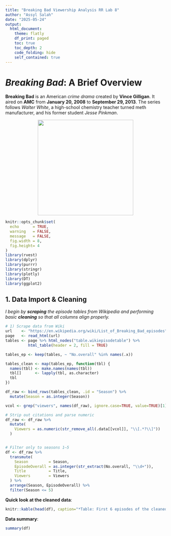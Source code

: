 ```yaml
---
title: "Breaking Bad Viewership Analysis RR Lab 8"
author: "Assyl Salah"
date: "2025-05-24"
output:
  html_document:
    theme: flatly
    df_print: paged
    toc: true
    toc_depth: 2
    code_folding: hide
    self_contained: true
---
```


# *Breaking Bad*: A Brief Overview

**Breaking Bad** is an American *crime drama* created by **Vince Gilligan**. It aired on **AMC** from **January 20, 2008** to **September 29, 2013**. The series follows *Walter White*, a high-school chemistry teacher turned meth manufacturer, and his former student *Jesse Pinkman*.

::: {style="text-align:center;"}
<img src="Breaking_Bad_logo.svg" width="300px"/>
:::

```r
knitr::opts_chunk$set(
  echo      = TRUE,
  warning   = FALSE,
  message   = FALSE,
  fig.width = 8,
  fig.height= 4
)
library(rvest)
library(dplyr)
library(purrr)
library(stringr)
library(plotly)
library(DT)
library(ggplot2)

```

## 1. Data Import & Cleaning

*I begin by **scraping** the episode tables from Wikipedia and performing basic **cleaning** so that all columns align properly.*

```r

# 1) Scrape data from Wiki
url    <- "https://en.wikipedia.org/wiki/List_of_Breaking_Bad_episodes"
page   <- read_html(url)
tables <- page %>% html_nodes("table.wikiepisodetable") %>%
          html_table(header = 2, fill = TRUE)

tables_ep <- keep(tables, ~ "No.overall" %in% names(.x))

tables_clean <- map(tables_ep, function(tbl) {
  names(tbl) <- make.names(names(tbl))
  tbl[]      <- lapply(tbl, as.character)
  tbl
})

df_raw <- bind_rows(tables_clean, .id = "Season") %>%
  mutate(Season = as.integer(Season))

vcol <- grep("viewers", names(df_raw), ignore.case=TRUE, value=TRUE)[1]

# Strip out citations and parse numeric
df_raw <- df_raw %>%
  mutate(
    Viewers = as.numeric(str_remove_all(.data[[vcol]], "\\[.*?\\]"))
  )


# Filter only to seasons 1–5
df <- df_raw %>%
  transmute(
    Season         = Season,
    EpisodeOverall = as.integer(str_extract(No.overall, "\\d+")),
    Title          = Title,
    Viewers        = Viewers
  ) %>%
  arrange(Season, EpisodeOverall) %>%
  filter(Season <= 5)
```

**Quick look at the cleaned data**:

```r
knitr::kable(head(df), caption="*Table: First 6 episodes of the cleaned dataset*")
```

**Data summary**:

```r
summary(df)
```













